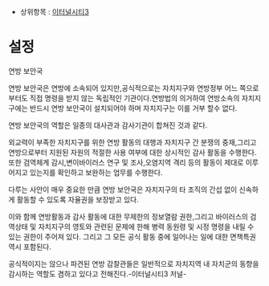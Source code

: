 * 상위항목 : [[이터널시티3]]

= 설정 =
연방 보안국


연방 보안국은 연방에 소속되어 있지만,공식적으로는 자치지구와 연방정부 어느 쪽으로부터도 직접 명령을 받지 않는 독립적인 기관이다.연방법의 의거하여 연방소속의 자치지구에는 반드시 연방 보안국이 설치되어야 하며 자치지구는 이를 거부 할수 없다.

연방 보안국의 역할은 일종의 대사관과 감사기관이 합쳐진 것과 같다.

외교력이 부족한 자치지구를 위한 연방 활동의 대행과 자치지구 간 분쟁의 중재,그리고 연방으로부터 지원된 자원의 적절한 사용 여부에 대한 상시적인 감사 활동을 수행한다.또한 검역체계 감시,변이바이러스 연구 및 조사,오염지역 격리 등의 활동이 제대로 이루어지고 있는지를 확인하고 보완하는 업무를 수행한다.

다루는 사안이 매우 중요한 만큼 연방 보안국은 자치지구의 타 조직의 간섭 없이 신속하게 활동할 수 있도록 자율권을 보장받고 있다.

이와 함께 연방활동과 감사 활동에 대한 무제한의 정보열람 권한,그리고 바이러스의 검역상태 및 자치지구의 영토와 관련된 문제에 한해 병력 동원령 및 시정 명령을 내릴 수 있는 권한이 주어져 있다. 그리고 그 모든 공식 활동 중에 일어나는 일에 대한 면책특권 역시 포함된다.

공식적이지는 않으나 파견된 연방 감찰관들은 일반적으로 자치지역 내 자치군의 동향을 감시하는 역할도 겸하고 있다고 전해진다.-이터널시티3 저널-
